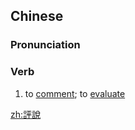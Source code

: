 {{also|评说}}
==Chinese==
{{zh-forms|s=评说}}

===Pronunciation===
{{zh-pron
|m=píngshuō
|c=ping4 syut3
|mn=qz,xm,zz:phêng-soat
|cat=v
}}

===Verb===
{{zh-verb}}

# to [[comment]]; to [[evaluate]]

[[zh:評說]]